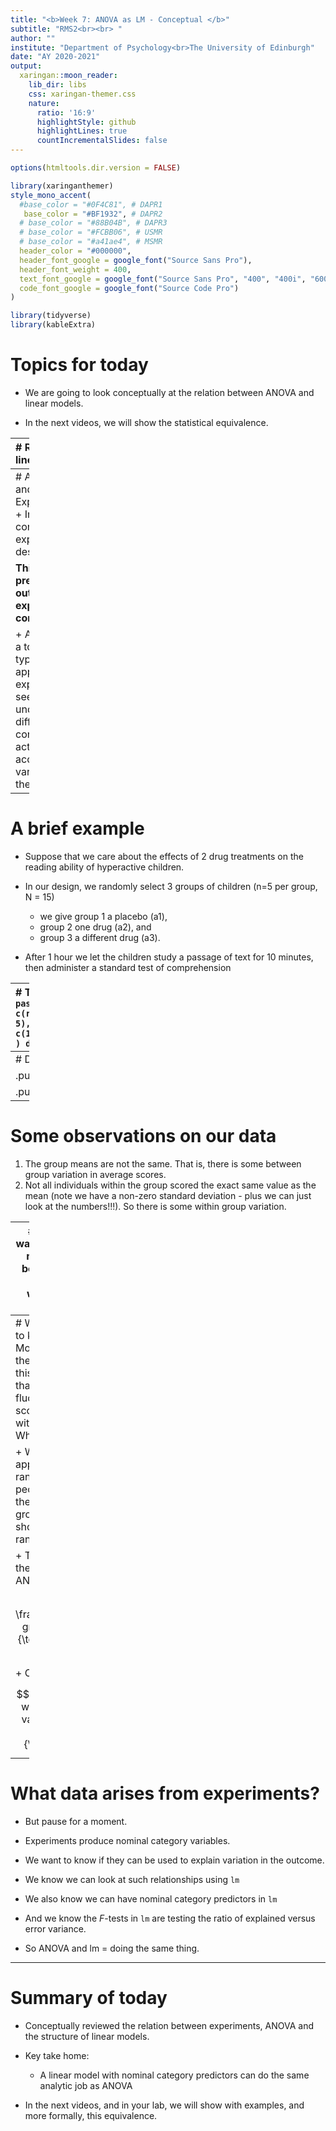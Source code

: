 ```yaml
---
title: "<b>Week 7: ANOVA as LM - Conceptual </b>"
subtitle: "RMS2<br><br> "
author: ""
institute: "Department of Psychology<br>The University of Edinburgh"
date: "AY 2020-2021"
output:
  xaringan::moon_reader:
    lib_dir: libs
    css: xaringan-themer.css
    nature:
      ratio: '16:9'
      highlightStyle: github
      highlightLines: true
      countIncrementalSlides: false
---
```



```r
options(htmltools.dir.version = FALSE)
```

```r
library(xaringanthemer)
style_mono_accent(
  #base_color = "#0F4C81", # DAPR1
   base_color = "#BF1932", # DAPR2
  # base_color = "#88B04B", # DAPR3 
  # base_color = "#FCBB06", # USMR
  # base_color = "#a41ae4", # MSMR
  header_color = "#000000",
  header_font_google = google_font("Source Sans Pro"),
  header_font_weight = 400,
  text_font_google = google_font("Source Sans Pro", "400", "400i", "600", "600i"),
  code_font_google = google_font("Source Code Pro")
)
```

```r
library(tidyverse)
library(kableExtra)
```


# Topics for today

+ We are going to look conceptually at the relation between ANOVA and linear models.

+ In the next videos, we will show the statistical equivalence.


---
# Recall linear model

$$
y_i = b_0 + b_1x_1 + b_2x_2 ...b_kx_k + \epsilon_i
$$

+ Where the $b$ represent the effects of the predictors on the outcome

+ As a set of $b$ represent our model/design.

+ So we could re-write informally as:

$$
y_i = \text{stuff we think predicts the outcome} + \epsilon_i
$$


---
# ANOVA and Experiments
+ In the context of an experimental designs...

**Things that predict outcome = experimental conditions**

+ ANOVA as a tool typically applied to experiments, seeks to understand if different conditions actually do account for variance in the outcome.

---
# A brief example

+ Suppose that we care about the effects of 2 drug treatments on the reading ability of hyperactive children. 

+ In our design, we randomly select 3 groups of children (n=5 per group, N = 15)
  + we give group 1 a placebo (a1), 
  + group 2 one drug (a2), and 
  + group 3 a different drug (a3). 

+ After 1 hour we let the children study a passage of text for 10 minutes, then administer a standard test of comprehension

---
# The data
```r
data <- tibble(
  ID = paste("ID", 1:15, sep=""),
  A_condition = c(rep("a1_control", 5), rep("a2_drug1", 5), rep("a3_drug2", 5)),
  score = c(16,18,10,12,19,4,7,8,10,1,2,10,9,13,11)
)
data %>%
  arrange(A_condition)
```

---
# Describe the data

.pull-left[
```r
data %>%
  group_by(A_condition) %>%
  summarise(
    mean = round(mean(score)),
    sd = round(sd(score),1),
    N = n()
  )
```
]

.pull-right[
```r
data %>%
  group_by(A_condition) %>%
  summarise(
    mean = round(mean(score)),
    sd = round(sd(score),1),
    N = n()
  )
```
]


---
# Some observations on our data

1. The group means are not the same. That is, there is some between group variation in average scores.
2. Not all individuals within the group scored the exact same value as the mean (note we have a non-zero standard deviation - plus we can just look at the numbers!!!). So there is some within group variation.


---
# What do we want to know?
+ Is more variation between groups than there is within groups. Why? 

+ Consider what the groups represent. 
  + Each group is one of our experimental conditions. 
  + If we have designed a good experiment, then we would hope that our design would create some differences across groups. (are the drugs effective) 
  + So, in this design **we want to see lots of between group variance**. 
  + That is what tells us the study "worked".

---
# What do we want to know?
+ Moreover, we want the magnitude of this to be bigger than the fluctuations in scores we see within a group. Why? 

+ Well if we have appropriately randomly assigned people to groups, then any within group variation should be due to random error. 

+ This leads us to the key tests in ANOVA:

$$
\frac{\text{between group variation}}{\text{within group variation}}
$$

+ Or 

$$
\frac{\text{thing we think explains variation (groups or design)}}{\text{error}}
$$


---
# What data arises from experiments?
+ But pause for a moment.

+ Experiments produce nominal category variables.

+ We want to know if they can be used to explain variation in the outcome.

+ We know we can look at such relationships using `lm`

+ We also know we can have nominal category predictors in `lm`

+ And we know the $F$-tests in `lm` are testing the ratio of explained versus error variance.

+ So ANOVA and lm = doing the same thing.


---
# Summary of today

+ Conceptually reviewed the relation between experiments, ANOVA and the structure of linear models.

+ Key take home:
  + A linear model with nominal category predictors can do the same analytic job as ANOVA

+ In the next videos, and in your lab, we will show with examples, and more formally, this equivalence.